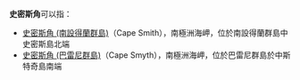 '''史密斯角'''可以指：

*[[史密斯角_(南設得蘭群島)|史密斯角 (南設得蘭群島)]]（Cape Smith），南極洲海岬，位於南設得蘭群島中史密斯島北端
*[[史密斯角_(巴雷尼群島)|史密斯角 (巴雷尼群島)]]（Cape Smyth），南極洲海岬，位於巴雷尼群島於中斯特奇島南端

{{Disambig|Cat=四字消歧义}}